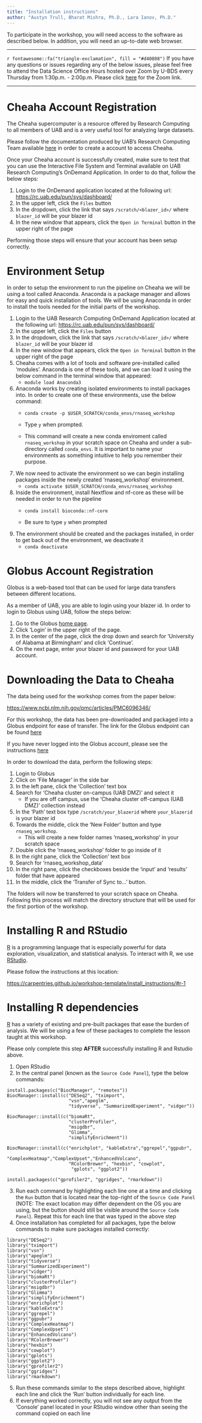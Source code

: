 ```yaml
---
title: "Installation instructions"
author: "Austyn Trull, Bharat Mishra, Ph.D., Lara Ianov, Ph.D."
---
```


To participate in the workshop, you will need access to the software as described below. In addition, you will need an up-to-date web browser.

------------------------------------------------------------------------

`r fontawesome::fa("triangle-exclamation", fill = "#d40808")` If you have any questions or issues regarding any of the below issues, please feel free to attend the Data Science Office Hours hosted over Zoom by U-BDS every Thursday from 1:30p.m. - 2:00p.m. Please click [here](https://uab.zoom.us/meeting/register/tZ0rduCuqzotGtHShsawHLyRROqH3Sdz71mf) for the Zoom link.

------------------------------------------------------------------------

# Cheaha Account Registration {#cheaha_account}

The Cheaha supercomputer is a resource offered by Research Computing to all members of UAB and is a very useful tool for analyzing large datasets.

Please follow the documentation produced by UAB's Research Computing Team available [here](https://docs.rc.uab.edu/account_management/cheaha_account/#creating-a-new-account) in order to create a account to access Cheaha.

Once your Cheaha account is successfully created, make sure to test that you can use the Interactive File System and Terminal available on UAB Research Computing's OnDemand Application. In order to do that, follow the below steps:

1.  Login to the OnDemand application located at the following url: <https://rc.uab.edu/pun/sys/dashboard/>
2.  In the upper left, click the `Files` button
3.  In the dropdown, click the link that says `/scratch/<blazer_id>/` where `blazer_id` will be your blazer id
4.  In the new window that appears, click the `Open in Terminal` button in the upper right of the page

Performing those steps will ensure that your account has been setup correctly.

# Environment Setup

In order to setup the environment to run the pipeline on Cheaha we will be using a tool called Anaconda. Anaconda is a package manager and allows for easy and quick installation of tools. We will be using Anaconda in order to install the tools needed for the initial parts of the workshop.

1.  Login to the UAB Research Computing OnDemand Application located at the following url: <https://rc.uab.edu/pun/sys/dashboard/>
2.  In the upper left, click the `Files` button
3.  In the dropdown, click the link that says `/scratch/<blazer_id>/` where `blazer_id` will be your blazer id
4.  In the new window that appears, click the `Open in Terminal` button in the upper right of the page
5.  Cheaha comes with a lot of tools and software pre-installed called 'modules'. Anaconda is one of these tools, and we can load it using the below command in the terminal window that appeared:
    -   `module load Anaconda3`
6.  Anaconda works by creating isolated environments to install packages into. In order to create one of these environments, use the below command:
    -   `conda create -p $USER_SCRATCH/conda_envs/rnaseq_workshop`

    -   Type `y` when prompted.

    -   This command will create a new conda enviroment called `rnaseq_workshop` in your scratch space on Cheaha and under a sub-directory called `conda_envs`. It is important to name your environments as something intuitive to help you remember their purpose.
7.  We now need to activate the environment so we can begin installing packages inside the newly created 'rnaseq_workshop' environment.
    -   `conda activate $USER_SCRATCH/conda_envs/rnaseq_workshop`
8.  Inside the environment, install Nextflow and nf-core as these will be needed in order to run the pipeline
    -   `conda install bioconda::nf-core`

    -   Be sure to type `y` when prompted
9.  The environment should be created and the packages installed, in order to get back out of the environment, we deactivate it
    -   `conda deactivate`

# Globus Account Registration {#globus_account}

Globus is a web-based tool that can be used for large data transfers between different locations.

As a member of UAB, you are able to login using your blazer id. In order to login to Globus using UAB, follow the steps below:

1.  Go to the Globus [home page](https://www.globus.org/).
2.  Click 'Login' in the upper right of the page.
3.  In the center of the page, click the drop down and search for 'University of Alabama at Birmingham' and click 'Continue'.
4.  On the next page, enter your blazer id and password for your UAB account.

# Downloading the Data to Cheaha {#data_download}

The data being used for the workshop comes from the paper below:

<https://www.ncbi.nlm.nih.gov/pmc/articles/PMC6096346/>

For this workshop, the data has been pre-downloaded and packaged into a Globus endpoint for ease of transfer. The link for the Globus endpoint can be found [here](https://app.globus.org/file-manager?origin_id=c8838c0b-c94c-4970-9194-c32f20911e28&origin_path=%2F)

If you have never logged into the Globus account, please see the instructions [here](#globus_account)

In order to download the data, perform the following steps:

1.  Login to Globus
2.  Click on 'File Manager' in the side bar
3.  In the left pane, click the 'Collection' text box
4.  Search for 'Cheaha cluster on-campus (UAB DMZ)' and select it
    -   If you are off campus, use the 'Cheaha cluster off-campus (UAB DMZ)' collection instead
5.  In the 'Path' text box type `/scratch/your_blazerid` where `your_blazerid` is your blazer id
6.  Towards the middle, click the 'New Folder' button and type `rnaseq_workshop`.
    -   This will create a new folder names 'rnaseq_workshop' in your scratch space
7.  Double click the 'rnaseq_workshop' folder to go inside of it
8.  In the right pane, click the 'Collection' text box
9.  Search for 'rnaseq_workshop_data'
10. In the right pane, click the checkboxes beside the 'input' and 'results' folder that have appeared
11. In the middle, click the 'Transfer of Sync to...' button.

The folders will now be transferred to your scratch space on Cheaha. Following this process will match the directory structure that will be used for the first portion of the workshop.

# Installing R and RStudio

[R](https://www.r-project.org) is a programming language that is especially powerful for data exploration, visualization, and statistical analysis. To interact with R, we use [RStudio](https://www.rstudio.com/).

Please follow the instructions at this location:

<https://carpentries.github.io/workshop-template/install_instructions/#r-1>

# Installing R dependencies

[R](https://www.r-project.org) has a variety of existing and pre-built packages that ease the burden of analysis. We will be using a few of these packages to complete the lesson taught at this workshop.

Please only complete this step **AFTER** successfully installing R and Rstudio above.

1.  Open RStudio
2.  In the central panel (known as the `Source Code Panel`), type the below commands:

```         
install.packages(c("BiocManager", "remotes"))
BiocManager::install(c("DESeq2", "tximport",
                       "vsn","apeglm", 
                       "tidyverse", "SummarizedExperiment", "vidger"))

BiocManager::install(c("biomaRt",
                       "clusterProfiler",
                       "msigdbr",
                       "Glimma", 
                       "simplifyEnrichment"))

BiocManager::install(c("enrichplot", "kableExtra","ggrepel","ggpubr",
                       "ComplexHeatmap","ComplexUpset","EnhancedVolcano",
                       "RColorBrewer", "hexbin", "cowplot",
                        "gplots", "ggplot2"))

install.packages(c("gprofiler2", "ggridges", "rmarkdown"))
```

3.  Run each command by highlighting each line one at a time and clicking the `Run` button that is located near the top-right of the `Source Code Panel` (NOTE: The exact location may differ dependent on the OS you are using, but the button should still be visible around the `Source Code Panel`). Repeat this for each line that was typed in the above step
4.  Once installation has completed for all packages, type the below commands to make sure packages installed correctly:

```         
library("DESeq2")
library("tximport")
library("vsn")
library("apeglm")
library("tidyverse")
library("SummarizedExperiment")
library("vidger")
library("biomaRt")
library("clusterProfiler")
library("msigdbr")
library("Glimma")
library("simplifyEnrichment")
library("enrichplot")
library("kableExtra")
library("ggrepel")
library("ggpubr")
library("ComplexHeatmap")
library("ComplexUpset")
library("EnhancedVolcano")
library("RColorBrewer")
library("hexbin")
library("cowplot")
library("gplots")
library("ggplot2")
library("gprofiler2")
library("ggridges")
library("rmarkdown")
```

5.  Run these commands similar to the steps described above, highlight each line and click the 'Run' button individually for each line.
6.  If everything worked correctly, you will not see any output from the 'Console' panel located in your RStudio window other than seeing the command copied on each line
